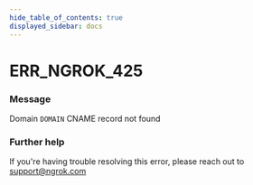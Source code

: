 ```yaml
---
hide_table_of_contents: true
displayed_sidebar: docs
---
```



# ERR_NGROK_425

### Message

Domain `DOMAIN` CNAME record not found

<ErrorDetails error="err_ngrok_425" />

### Further help

If you're having trouble resolving this error, please reach out to [support@ngrok.com](mailto:support@ngrok.com?subject=Help%20with%20ERR_NGROK_425)

